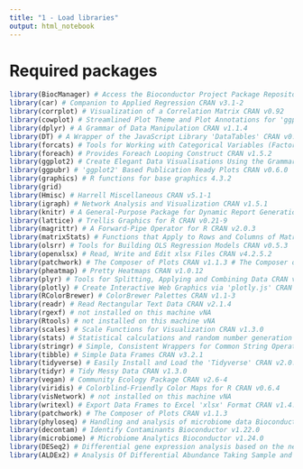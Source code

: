 ```yaml
---
title: "1 - Load libraries"
output: html_notebook
---
```

# Required packages
```r
library(BiocManager) # Access the Bioconductor Project Package Repository CRAN v1.30.22
library(car) # Companion to Applied Regression CRAN v3.1-2
library(corrplot) # Visualization of a Correlation Matrix CRAN v0.92
library(cowplot) # Streamlined Plot Theme and Plot Annotations for 'ggplot2' CRAN v1.1.1
library(dplyr) # A Grammar of Data Manipulation CRAN v1.1.4
library(DT) # A Wrapper of the JavaScript Library 'DataTables' CRAN v0.30
library(forcats) # Tools for Working with Categorical Variables (Factors) CRAN v1.0.0
library(foreach) # Provides Foreach Looping Construct CRAN v1.5.2
library(ggplot2) # Create Elegant Data Visualisations Using the Grammar of Graphics CRAN v3.4.4
library(ggpubr) # 'ggplot2' Based Publication Ready Plots CRAN v0.6.0
library(graphics) # R functions for base graphics 4.3.2
library(grid)
library(Hmisc) # Harrell Miscellaneous CRAN v5.1-1
library(igraph) # Network Analysis and Visualization CRAN v1.5.1
library(knitr) # A General-Purpose Package for Dynamic Report Generation in R CRAN v1.45
library(lattice) # Trellis Graphics for R CRAN v0.21-9
library(magrittr) # A Forward-Pipe Operator for R CRAN v2.0.3
library(matrixStats) # Functions that Apply to Rows and Columns of Matrices (and to Vectors) CRAN v1.1.0
library(olsrr) # Tools for Building OLS Regression Models CRAN v0.5.3 
library(openxlsx) # Read, Write and Edit xlsx Files CRAN v4.2.5.2 
library(patchwork) # The Composer of Plots CRAN v1.1.3 # The Composer of Plots CRAN v1.1.3 
library(pheatmap) # Pretty Heatmaps CRAN v1.0.12 
library(plyr) # Tools for Splitting, Applying and Combining Data CRAN v1.8.9     
library(plotly) # Create Interactive Web Graphics via 'plotly.js' CRAN v4.10.3     
library(RColorBrewer) # ColorBrewer Palettes CRAN v1.1-3 
library(readr) # Read Rectangular Text Data CRAN v2.1.4
library(rgexf) # not installed on this machine vNA
library(Rtools) # not installed on this machine vNA
library(scales) # Scale Functions for Visualization CRAN v1.3.0
library(stats) # Statistical calculations and random number generation v4.3.2
library(stringr) # Simple, Consistent Wrappers for Common String Operations CRAN v1.5.1
library(tibble) # Simple Data Frames CRAN v3.2.1
library(tidyverse) # Easily Install and Load the 'Tidyverse' CRAN v2.0.0
library(tidyr) # Tidy Messy Data CRAN v1.3.0
library(vegan) # Community Ecology Package CRAN v2.6-4
library(viridis) # Colorblind-Friendly Color Maps for R CRAN v0.6.4
library(visNetwork) # not installed on this machine vNA
library(writexl) # Export Data Frames to Excel 'xlsx' Format CRAN v1.4.2
library(patchwork) # The Composer of Plots CRAN v1.1.3
library(phyloseq) # Handling and analysis of microbiome data Bioconductor v1.46.0
library(decontam) # Identify Contaminants Bioconductor v1.22.0
library(microbiome) # Microbiome Analytics Bioconductor v1.24.0
library(DESeq2) # Differential gene expression analysis based on the negative binomial distribution Bioconductor v1.42.0
library(ALDEx2) # Analysis Of Differential Abundance Taking Sample and Scale Variation Into Account Bioconductor v1.34.0 
```